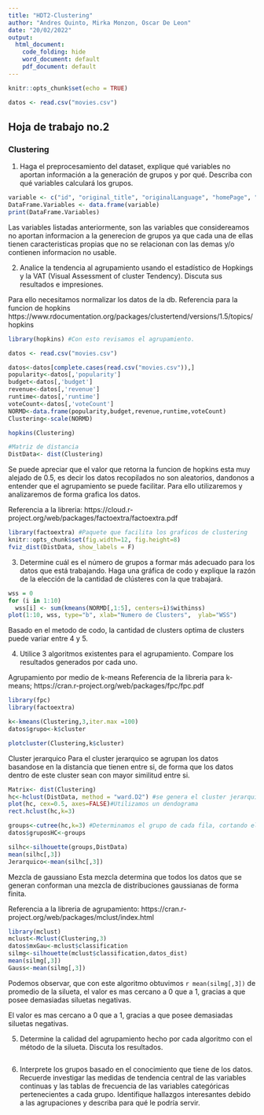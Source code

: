 ---
title: "HDT2-Clustering"
author: "Andres Quinto, Mirka Monzon, Oscar De Leon"
date: "20/02/2022"
output: 
  html_document:
    code_folding: hide
    word_document: default
    pdf_document: default
---

```{r setup, include=FALSE}
knitr::opts_chunk$set(echo = TRUE)
```

```{r}
datos <- read.csv("movies.csv")
```

## Hoja de trabajo no.2 

### Clustering 

1. Haga el preprocesamiento del dataset, explique qué variables no aportan información a la generación de grupos y por qué. Describa con qué variables calculará los grupos.

```{r}
variable <- c("id", "original_title", "originalLanguage", "homePage", "video", "actorsCharacter")
DataFrame.Variables <- data.frame(variable)
print(DataFrame.Variables)
```

Las variables listadas anteriormente, son las variables que considereamos no aportan informacion a la generecion de grupos ya que cada una de ellas tienen caracteristicas propias que no se relacionan con las demas y/o contienen informacion no usable. 


2. Analice la tendencia al agrupamiento usando el estadístico de Hopkings y la VAT (Visual Assessment of cluster Tendency). Discuta sus resultados e impresiones.

Para ello necesitamos normalizar los datos de la db.
Referencia para la funcion de hopkins
https://www.rdocumentation.org/packages/clustertend/versions/1.5/topics/hopkins
```{r}
library(hopkins) #Con esto revisamos el agrupamiento.

datos <- read.csv("movies.csv")

datos<-datos[complete.cases(read.csv("movies.csv")),]
popularity<-datos[,'popularity']
budget<-datos[,'budget']
revenue<-datos[,'revenue']
runtime<-datos[,'runtime']
voteCount<-datos[,'voteCount']
NORMD<-data.frame(popularity,budget,revenue,runtime,voteCount)
Clustering<-scale(NORMD)

hopkins(Clustering)

#Matriz de distancia
DistData<- dist(Clustering)

```
Se puede apreciar que el valor que retorna la funcion de hopkins esta muy alejado de 0.5, es decir los datos recopilados no son aleatorios, dandonos a entender que el agrupamiento se puede facilitar. Para ello utilizaremos y analizaremos de forma grafica los datos.

Referencia a la libreria: https://cloud.r-project.org/web/packages/factoextra/factoextra.pdf
```{r}
library(factoextra) #Paquete que facilita los graficos de clustering
knitr::opts_chunk$set(fig.width=12, fig.height=8) 
fviz_dist(DistData, show_labels = F)

```

3. Determine cuál es el número de grupos a formar más adecuado para los datos que está trabajando. Haga una gráfica de codo y explique la razón de la elección de la cantidad de clústeres con la que trabajará. 

```{r}
wss = 0
for (i in 1:10)
  wss[i] <- sum(kmeans(NORMD[,1:5], centers=i)$withinss)
plot(1:10, wss, type="b", xlab="Numero de Clusters",  ylab="WSS")

```

Basado en el metodo de codo, la cantidad de clusters optima de clusters puede variar entre 4 y 5.


4. Utilice 3 algoritmos existentes para el agrupamiento. Compare los resultados generados por cada uno.

Agrupamiento por medio de k-means
Referencia de la libreria para k-means; https://cran.r-project.org/web/packages/fpc/fpc.pdf
```{r kmeans, echo=FALSE}
library(fpc)
library(factoextra)

k<-kmeans(Clustering,3,iter.max =100)
datos$grupo<-k$cluster

plotcluster(Clustering,k$cluster) 
```
Cluster jerarquico
Para el cluster jerarquico se agrupan los datos basandose en la distancia que tienen entre si, de forma que los datos dentro de este cluster sean con mayor similitud entre si.

```{r}
Matrix<- dist(Clustering)
hc<-hclust(DistData, method = "ward.D2") #se genera el cluster jerarquico
plot(hc, cex=0.5, axes=FALSE)#Utilizamos un dendograma
rect.hclust(hc,k=3)

groups<-cutree(hc,k=3) #Determinamos el grupo de cada fila, cortando el grafico
datos$gruposHC<-groups

silhc<-silhouette(groups,DistData)
mean(silhc[,3]) 
Jerarquico<-mean(silhc[,3]) 
```
Mezcla de gaussiano
Esta mezcla determina que todos los datos que se generan conforman una mezcla de distribuciones gaussianas de forma finita.

Referencia a la libreria de agrupamiento: https://cran.r-project.org/web/packages/mclust/index.html
```{r}
library(mclust)
mclust<-Mclust(Clustering,3)
datos$mxGau<-mclust$classification
silmg<-silhouette(mclust$classification,datos_dist)
mean(silmg[,3]) 
Gauss<-mean(silmg[,3]) 

```
Podemos observar, que con este algoritmo obtuvimos `r mean(silmg[,3])` de promedio de la silueta, el valor es mas cercano a 0 que a 1, gracias a que posee demasiadas siluetas negativas.

El valor es mas cercano a 0 que a 1, gracias a que posee demasiadas siluetas negativas.

5. Determine la calidad del agrupamiento hecho por cada algoritmo con el método de la silueta. Discuta los resultados. 

```{r}

```

6. Interprete  los  grupos  basado  en  el  conocimiento  que  tiene  de  los  datos.  Recuerde  investigar  las medidas de tendencia central de las variables continuas y las tablas de frecuencia de las variables categóricas pertenecientes a cada grupo. Identifique hallazgos interesantes debido a las agrupaciones y describa para qué le podría servir.


